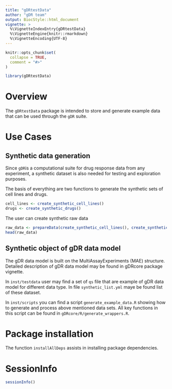 ```yaml
---
title: "gDRtestData"
author: "gDR team"
output: BiocStyle::html_document
vignette: >
  %\VignetteIndexEntry{gDRtestData}
  %\VignetteEngine{knitr::rmarkdown}
  %\VignetteEncoding{UTF-8}
---
```


```r
knitr::opts_chunk$set(
  collapse = TRUE,
  comment = "#>"
)
```

```r
library(gDRtestData)
```

# Overview

The `gDRtestData` package is intended to store and generate example data that can be used through the `gDR` suite.

# Use Cases

## Synthetic data generation

Since `gDR`is a computational suite for drug response data from any experiment, a synthetic dataset is also needed for testing and exploration purposes. 

The basis of everything are two functions to generate the synthetic sets of cell lines and drugs.

```r
cell_lines <- create_synthetic_cell_lines()
drugs <- create_synthetic_drugs()
```

The user can create synthetic raw data

```r
raw_data <- prepareData(create_synthetic_cell_lines(), create_synthetic_drugs())
head(raw_data)
```


## Synthetic object of gDR data model

The gDR data model is built on the MultiAssayExperiments (MAE) structure. Detailed description of gDR data model may be found in gDRcore package vignette. 

In `inst/testdata` user may find a set of `qs` file that are example of gDR data model for different data type. In file `synthetic_list.yml` maye be found list of these dataset.

In `inst/scripts` you can find a script `generate_example_data.R` showing how to generate and process above mentioned data sets.
All key functions in this script can be found in `gDRcore/R/generate_wrappers.R`. 


# Package installation

The function `installAllDeps` assists in installing package dependencies.  

# SessionInfo {-}

```r
sessionInfo()
```
